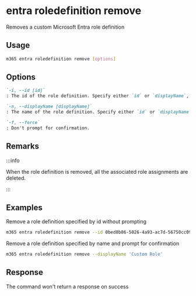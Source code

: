 
# entra roledefinition remove

Removes a custom Microsoft Entra role definition

## Usage

```sh
m365 entra roledefinition remove [options]
```

## Options

```md definition-list
`-i, --id [id]`
: The id of the role definition. Specify either `id` or `displayName`, but not both.

`-n, --displayName [displayName]`
: The name of the role definition. Specify either `id` or `displayName`, but not both.

`-f, --force`
: Don't prompt for confirmation.
```

<Global />

## Remarks

:::info

When the role definition is removed, all the associated role assignments are deleted.

:::

## Examples

Remove a role definition specified by id without prompting

```sh
m365 entra roledefinition remove --id 0bed8b86-5026-4a93-ac7d-56750cc099f1 --force
```

Remove a role definition specified by name and prompt for confirmation

```sh
m365 entra roledefinition remove --displayName 'Custom Role'
```

## Response

The command won't return a response on success